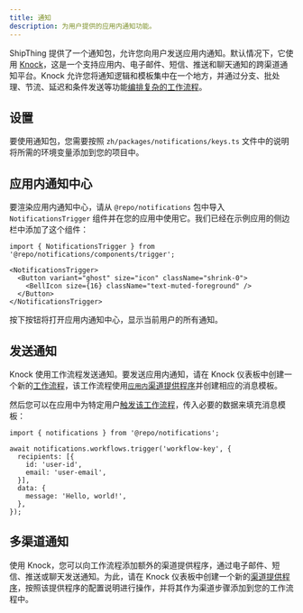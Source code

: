 ```yaml
---
title: 通知
description: 为用户提供的应用内通知功能。
---
```


ShipThing 提供了一个通知包，允许您向用户发送应用内通知。默认情况下，它使用 [Knock](https://knock.app/)，这是一个支持应用内、电子邮件、短信、推送和聊天通知的跨渠道通知平台。Knock 允许您将通知逻辑和模板集中在一个地方，并通过分支、批处理、节流、延迟和条件发送等功能[编排复杂的工作流程](https://docs.knock.app/designing-workflows/overview)。

## 设置

要使用通知包，您需要按照 `zh/packages/notifications/keys.ts` 文件中的说明将所需的环境变量添加到您的项目中。

## 应用内通知中心

要渲染应用内通知中心，请从 `@repo/notifications` 包中导入 `NotificationsTrigger` 组件并在您的应用中使用它。我们已经在示例应用的侧边栏中添加了这个组件：

```tsx apps/app/app/(authenticated)/components/sidebar.tsx
import { NotificationsTrigger } from '@repo/notifications/components/trigger';

<NotificationsTrigger>
  <Button variant="ghost" size="icon" className="shrink-0">
    <BellIcon size={16} className="text-muted-foreground" />
  </Button>
</NotificationsTrigger>
```

按下按钮将打开应用内通知中心，显示当前用户的所有通知。

## 发送通知

Knock 使用工作流程发送通知。要发送应用内通知，请在 Knock 仪表板中创建一个新的[工作流程](https://docs.knock.app/concepts/workflows)，该工作流程使用[`应用内`渠道提供程序](https://docs.knock.app/integrations/in-app/knock)并创建相应的消息模板。

然后您可以在应用中为特定用户[触发该工作流程](https://docs.knock.app/send-notifications/triggering-workflows)，传入必要的数据来填充消息模板：

```tsx notify.ts
import { notifications } from '@repo/notifications';

await notifications.workflows.trigger('workflow-key', {
  recipients: [{
    id: 'user-id',
    email: 'user-email',
  }],
  data: {
    message: 'Hello, world!',
  },
});
```

## 多渠道通知

使用 Knock，您可以向工作流程添加额外的渠道提供程序，通过电子邮件、短信、推送或聊天发送通知。为此，请在 Knock 仪表板中创建一个新的[渠道提供程序](https://docs.knock.app/integrations)，按照该提供程序的配置说明进行操作，并将其作为渠道步骤添加到您的工作流程中。